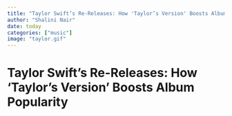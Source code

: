 ```yaml
---
title: "Taylor Swift’s Re-Releases: How 'Taylor’s Version' Boosts Album Popularity"
author: "Shalini Nair"
date: today
categories: ["music"]
image: "taylor.gif"
---
```



# Taylor Swift’s Re-Releases: How 'Taylor’s Version' Boosts Album Popularity


